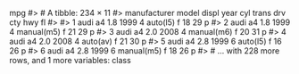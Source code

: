 mpg
#> # A tibble: 234 × 11
#>   manufacturer model displ  year   cyl      trans   drv   cty   hwy    fl
#>          <chr> <chr> <dbl> <int> <int>      <chr> <chr> <int> <int> <chr>
#> 1         audi    a4   1.8  1999     4   auto(l5)     f    18    29     p
#> 2         audi    a4   1.8  1999     4 manual(m5)     f    21    29     p
#> 3         audi    a4   2.0  2008     4 manual(m6)     f    20    31     p
#> 4         audi    a4   2.0  2008     4   auto(av)     f    21    30     p
#> 5         audi    a4   2.8  1999     6   auto(l5)     f    16    26     p
#> 6         audi    a4   2.8  1999     6 manual(m5)     f    18    26     p
#> # ... with 228 more rows, and 1 more variables: class <chr>